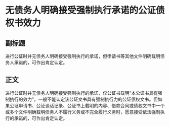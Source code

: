 # 无债务人明确接受强制执行承诺的公证债权书效力
## 副标题
进行公证时并无债务人明确接受强制执行的承诺，但申请书等其他文件明确载明债务人承诺的，可作出肯定认定。
## 正文
进行公证时并无债务人明确接受强制执行的承诺，仅公证书载明“本公证书具有强制执行的效力”，一般不能认定该公证文书具有强制执行力的公证债权文书。但如果公证申请书、公证谈话记录、公证书上载明的内容、借款合同或债权文书中一个或多个文件明确载明债务人不履行义务或不完全履行义务时，愿意接受依法强制执行的承诺的，可作出肯定认定。